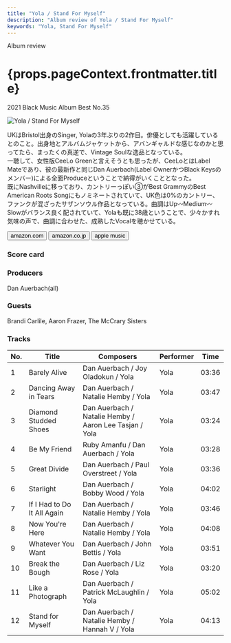 ```yaml
---
title: "Yola / Stand For Myself"
description: "Album review of Yola / Stand For Myself"
keywords: "Yola, Stand For Myself"
---
```





<p className="largeP">Album review</p>
<h1 className="h1--no--margin">{props.pageContext.frontmatter.title}</h1>
<p className="largeP">
  <Link to="/best50/2021/">2021 Black Music Album Best No.35</Link>
</p>

<Row  className="image-card-group">
	<Column colMd={"3"} colLg={"4"} noGutterMdLeft="">
       <ImageCard>

![Yola / Stand For Myself](../../images/cd/yola1L.jpg)

</ImageCard>
	</Column>
	<Column colMd={"4"} colLg={"8"} noGutterMdLeft="">
		<p>
			UKはBristol出身のSinger, Yolaの3年ぶりの2作目。俳優としても活躍しているとのこと。出身地とアルバムジャケットから、アバンギャルドな感じなのかと思ってたら、まったくの真逆で、Vintage Soulな逸品となっている。
			<br/>一聴して、女性版CeeLo Greenと言えそうとも思ったが、CeeLoとはLabel Mateであり、彼の最新作と同じDan Auerbach(Label OwnerかつBlack Keysのメンバー)による全面Produceということで納得がいくこととなった。
			<br/>既にNashvilleに移っており、カントリーっぽい③がBest GrammyのBest American Roots Songにもノミネートされていて、UK色は0%のカントリー、ファンクが混ざったサザンソウル作品となっている。曲調はUp〰Medium〰Slowがバランス良く配されていて、Yolaも既に38歳ということで、少々かすれ気味の声で、曲調に合わせた、成熟したVocalを聴かせている。
		</p>
		<div>
		  <Button className="button-right-mergin"  href="https://amzn.to/3x3ZhU9" kind="primary" size="small" renderIcon={ArrowUpRight24}>
  	    amazon.com
  	  </Button>
  	  <Button className="button-right-mergin"  href="https://amzn.to/3PTB9fo" kind="secondary" size="small" renderIcon={ArrowUpRight24}>
  	    amazon.co.jp
  	  </Button>
			<Button className="button-right-mergin"  href="https://apple.co/3tgzve2" kind="tertiary" size="small" renderIcon={ArrowUpRight24}>
  	   	apple music
  	  </Button>
			<AdvJS2/>
		</div>
	</Column>
</Row>
<Row >
	<Column colMd={"4"} colLg={"4"} noGutterMdLeft="">
		<div>
		  <h3>Score card</h3>
			<SliderJS1 value="5" />
		  <SliderJS2 value="4" />
			<SliderJS3 value="1" />
		  <SliderJS4 value="8" />
		</div>
	</Column>
	<Column colMd={"8"} colLg={"8"} noGutterMdLeft="">
		<div>
			<h3>Producers</h3>
			<p>
				Dan Auerbach(all)
			</p>
			<h3>Guests</h3>
			<p>
				Brandi Carlile, Aaron Frazer, The McCrary Sisters
			</p>
		</div>
	</Column>
</Row>

<h3>Tracks</h3>

| No. | Title                       | Composers                                              | Performer | Time  |
| --- | --------------------------- | ------------------------------------------------------ | --------- | ----- |
| 1   | Barely Alive                | Dan Auerbach / Joy Oladokun / Yola                     | Yola      | 03:36 |
| 2   | Dancing Away in Tears       | Dan Auerbach / Natalie Hemby / Yola                    | Yola      | 03:47 |
| 3   | Diamond Studded Shoes       | Dan Auerbach / Natalie Hemby / Aaron Lee Tasjan / Yola | Yola      | 03:24 |
| 4   | Be My Friend                | Ruby Amanfu / Dan Auerbach / Yola                      | Yola      | 03:28 |
| 5   | Great Divide                | Dan Auerbach / Paul Overstreet / Yola                  | Yola      | 03:36 |
| 6   | Starlight                   | Dan Auerbach / Bobby Wood / Yola                       | Yola      | 04:02 |
| 7   | If I Had to Do It All Again | Dan Auerbach / Natalie Hemby / Yola                    | Yola      | 03:46 |
| 8   | Now You're Here             | Dan Auerbach / Natalie Hemby / Yola                    | Yola      | 04:08 |
| 9   | Whatever You Want           | Dan Auerbach / John Bettis / Yola                      | Yola      | 03:51 |
| 10  | Break the Bough             | Dan Auerbach / Liz Rose / Yola                         | Yola      | 03:20 |
| 11  | Like a Photograph           | Dan Auerbach / Patrick McLaughlin / Yola               | Yola      | 05:02 |
| 12  | Stand for Myself            | Dan Auerbach / Natalie Hemby / Hannah V / Yola         | Yola      | 04:13 |

<AdvJS3 />
